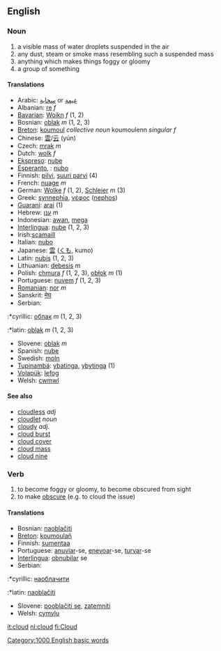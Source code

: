==English==
=== Noun ===
# a visible mass of water droplets suspended in the air
# any dust, steam or smoke mass resembling such a suspended mass
# anything which makes things foggy or gloomy
# a group of something

====Translations====
*Arabic: [[سحابة]] or [[غيمة]]
*Albanian: [[re]] ''f''
*[[Bavarian]]: [[Woikn]] ''f'' (1, 2)
*Bosnian: [[oblak]] ''m'' (1, 2, 3)
*[[Breton]]: [[koumoul]] ''collective noun'' koumoulenn ''singular f''
*Chinese: [[雲]]/[[云]] (yún)
*Czech: [[mrak]] ''m''
*Dutch: [[wolk]] ''f''
*[[Ekspreso]]: [[nube]]
*[[Esperanto]], {{io}}: [[nubo]]
*Finnish: [[pilvi]], [[suuri parvi]] (4)
*French: [[nuage]] ''m''
*German: [[Wolke]] ''f'' (1, 2), [[Schleier]] ''m'' (3)
*Greek: [[synnephia]], [[νέφος]] ([[nephos]])
*[[Guarani]]: [[arai]] (1)
*Hebrew: [[ענן]] ''m''
*Indonesian: [[awan]], [[mega]]
*[[Interlingua]]: [[nube]] (1, 2, 3)
*Irish:[[scamaill]]
*Italian: [[nubo]]
*Japanese: [[雲]] ([[くも]], kumo)
*Latin: [[nubis]] (1, 2, 3)
*Lithuanian: [[debesis]] ''m''
*Polish: [[chmura]] ''f'' (1, 2, 3), [[obłok]] ''m'' (1)
*Portuguese: [[nuvem]] ''f'' (1, 2, 3)
*[[Romanian]]: [[nor]] ''m''
*Sanskrit: [[मेघ]]
*Serbian:
:*cyrillic: [[облак]] ''m'' (1, 2, 3)
:*latin: [[oblak]] ''m'' (1, 2, 3)
*Slovene: [[oblak]] ''m''
*Spanish: [[nube]]
*Swedish: [[moln]]
*[[Tupinambá]]: [[ybatinga]], [[ybytinga]] (1)
*[[Volapük]]: [[lefog]]
*Welsh: [[cwmwl]]

==== See also ====
*[[cloudless]] ''adj''
*[[cloudlet]] ''noun''
*[[cloudy]] ''adj.''
*[[cloud burst]]
*[[cloud cover]]
*[[cloud mass]]
*[[cloud nine]]

=== Verb ===
# to become foggy or gloomy, to become obscured from sight
# to make [[obscure]] (e.g. to cloud the issue)

==== Translations ====
*Bosnian: [[naoblačiti]]
*[[Breton]]: [[koumoulañ]]
*Finnish: [[sumentaa]]
*Portuguese: [[anuviar]]-se, [[enevoar]]-se, [[turvar]]-se
*[[Interlingua]]: [[obnubilar]] se
*Serbian:
:*cyrillic: [[наоблачити]]
:*latin: [[naoblačiti]]
*Slovene: [[pooblačiti se]], [[zatemniti]]
*Welsh: [[cymylu]]

[[it:cloud]]
[[nl:cloud]]
[[fi:Cloud]]
[[Category:1000 English basic words]]